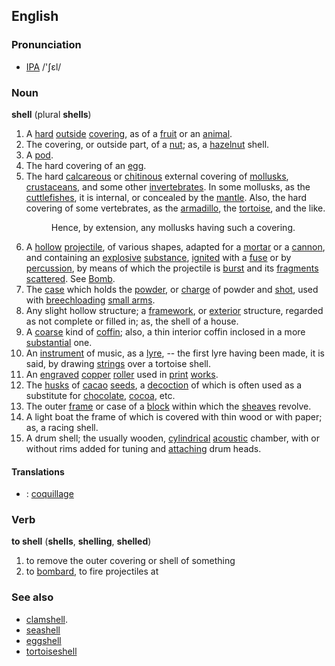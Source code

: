 ==English==
===Pronunciation===
* [[IPA]] /'ʃεl/
===Noun===
'''shell''' (plural '''shells''')
#A [[hard]] [[outside]] [[cover]]ing, as of a [[fruit]] or an [[animal]].
#The covering, or outside part, of a [[nut]]; as, a [[hazelnut]] shell.
#A [[pod]].
#The hard covering of an [[egg]].
#The hard [[calcareous]] or [[chitinous]] external covering of [[mollusk]]s, [[crustacean]]s, and some other [[invertebrate]]s. In some mollusks, as the [[cuttlefish]]es, it is internal, or concealed by the [[mantle]]. Also, the hard covering of some vertebrates, as the [[armadillo]], the [[tortoise]], and the like.
#:Hence, by extension, any mollusks having such a covering.
#A [[hollow]] [[projectile]], of various shapes, adapted for a [[mortar]] or a [[cannon]], and containing an [[explosive]] [[substance]], [[ignite]]d with a [[fuse]] or by [[percussion]], by means of which the projectile is [[burst]] and its [[fragment]]s [[scatter]]ed. See [[Bomb]].
#The [[case]] which holds the [[powder]], or [[charge]] of powder and [[shot]], used with [[breechloading]] [[small arms]].
#Any slight hollow structure; a [[framework]], or [[exterior]] structure, regarded as not complete or filled in; as, the shell of a house.
#A [[coarse]] kind of [[coffin]]; also, a thin interior coffin inclosed in a more [[substantial]] one.
#An [[instrument]] of music, as a [[lyre]], -- the first lyre having been made, it is said, by drawing [[string]]s over a tortoise shell.
#An [[engrave]]d [[copper]] [[roller]] used in [[print]] [[work]]s.
#The [[husk]]s of [[cacao]] [[seed]]s, a [[decoction]] of which is often used as a substitute for [[chocolate]], [[cocoa]], etc.
#The outer [[frame]] or case of a [[block]] within which the [[sheave]]s revolve.
#A light boat the frame of which is covered with thin wood or with paper; as, a racing shell.
#A drum shell; the usually wooden, [[cylindrical]] [[acoustic]] chamber, with or without rims added for tuning and [[attach]]ing drum heads.

==== Translations ====
*{{fr}}: [[coquillage]]

===Verb===
'''to shell''' ('''shells''', '''shelling''', '''shelled''')
#to remove the outer covering or shell of something
#to [[bombard]], to fire projectiles at

===See also===
*[[clamshell]].
*[[seashell]]
*[[eggshell]]
*[[tortoiseshell]]